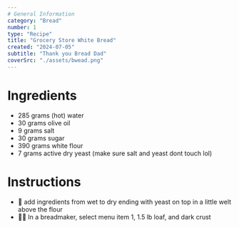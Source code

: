 ```yaml
---
# General Information
category: "Bread"
number: 1
type: "Recipe"
title: "Grocery Store White Bread"
created: "2024-07-05"
subtitle: "Thank you Bread Dad"
coverSrc: "./assets/bwead.png"
---
```


# Ingredients

- 285 grams (hot) water
- 30 grams olive oil
- 9 grams salt
- 30 grams sugar
- 390 grams white flour
- 7 grams active dry yeast (make sure salt and yeast dont touch lol)

# Instructions

- 🥣 add ingredients from wet to dry ending with yeast on top in a little welt above the flour
- 🧑‍🍳 In a breadmaker, select menu item 1, 1.5 lb loaf, and dark crust
